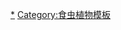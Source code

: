 {{Navbox
|name = 食虫植物期刊
|style = 
|state = uncollapsed
|title = [[食虫植物]][[期刊]] <small>（[[食虫植物期刊列表|列表]]）</small>
|listclass = hlist
|titlestyle = background-color:#90ee90
|groupstyle = background-color:#eeffee
|list1 = 
{{col-begin}}
{{Col-break|width=0%}} <!--Col-1-4-->
《[[意大利食虫植物协会杂志]]》<br>
《[[澳大利亚食虫植物协会公报]]》<br>
《[[澳大利亚食虫植物]]》<br>
《[[食虫植物通讯]]》<br>
《[[露叶茅膏菜 (杂志)|露叶茅膏菜]]》<br>
《[[捕蝇草 (杂志)|捕蝇草]]》<br>
{{Col-break|width=0%}} <!--Col-2-4-->
''AIPC&nbsp;Magazine''<br>
''Bulletin&nbsp;of&nbsp;the&nbsp;Australian&nbsp;Carnivorous&nbsp;Plant&nbsp;Society''<br>
''Carniflora&nbsp;Australis''<br>
''Carnivorous&nbsp;Plant&nbsp;Newsletter''<br>
''Das&nbsp;Taublatt''<br>
''Dionée''<br>
{{Col-break|width=0%}} <!--Col-3-4-->
《[[国际捕虫堇研讨会通讯]]》<br>
《[[食虫植物研究会杂志]]》<br>
《[[食虫植物 (杂志)|食虫植物]]》<br>
《[[窄瓣]]》<br>
《[[三裂]]》<br>
《[[维多利亚食虫植物协会杂志]]》<br>
{{Col-break|width=0%}} <!--Col-4-4-->
''International&nbsp;Pinguicula&nbsp;Study&nbsp;Group&nbsp;Newsletter''<br>
''Journal&nbsp;of&nbsp;Insectivorous&nbsp;Plant&nbsp;Society''<br>
''Planta&nbsp;Carnivora''<br>
''Stenopetala''<br>
''Trifid''<br>
''Victorian&nbsp;Carnivorous&nbsp;Plant&nbsp;Society&nbsp;Journal''<br>
{{col-end}}
}}<noinclude>
[[Category:食虫植物期刊|*]]
[[Category:食虫植物模板]]
</noinclude>